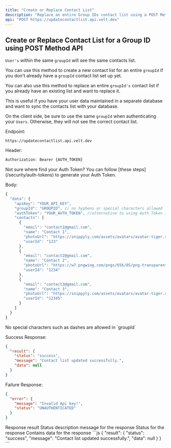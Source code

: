 ```yaml
---
title: "Create or Replace Contact List"
description: "Replace an entire Group IDs contact list using a POST Method."
api: "POST https://updatecontactlist.api.velt.dev"
---
```



## Create or Replace Contact List for a Group ID using POST Method API

`User's` within the same `groupId` will see the same contacts list. 

You can use this method to create a new contact list for an entire `groupId` if you don't already have a `groupId` contact list set up yet.

You can also use this method to replace an entire `groupId's` contact list if you already have an existing list and want to replace it.

This is useful if you have your user data maintained in a separate database and want to sync the contacts list with your database.

<Warning>On the client side, be sure to use the same `groupId` when authenticating your `Users`. Otherwise, they will not see the correct contact list.</Warning>

Endpoint:
```
https://updatecontactlist.api.velt.dev
```

Header:
```jsx
Authorization: Bearer {AUTH_TOKEN}
```

<Info>
Not sure where find your Auth Token? You can follow [these steps](/security/auth-tokens) to generate your Auth Token.
</Info>

Body:
```jsx
{
  "data": {
    "apiKey": "YOUR_API_KEY",
    "groupId": "GROUPID", // no hyphens or special characters allowed
    "authToken": "YOUR_AUTH_TOKEN", //alternative to using Auth Token in  Header
    "contacts": [
      {
        "email": "contact1@gmail.com",
        "name": "Contact 1",
        "photoUrl": "https://snippyly.com/assets/avatars/avatar-tiger.svg",
        "userId": "123"
      },
      {
        "email": "contact2@gmail.com",
        "name": "Contact 2",
        "photoUrl": "https://w7.pngwing.com/pngs/656/85/png-transparent-yellow-circles-background-other-orange-computer-wallpaper.png",
        "userId": "1234"
      },
      {
        "email": "contact3@gmail.com",
        "name": "Contact 3",
        "photoUrl": "https://snippyly.com/assets/avatars/avatar-tiger.svg",
        "userId": "12345"
      }
    ]
  }
}
```



<Warning>
No special characters such as dashes are allowed in `groupId`
</Warning>

Success Response:

```json
{
  "result": {
    "status": "success",
    "message": "Contact list updated successfully.",
    "data": null
  }
}
```

Failure Response:

```JSON
{
  "error": {
    "message": "Invalid Api key!",
    "status": "UNAUTHENTICATED"
  }
}
```

<ResponseField name="result" type="object">
Response result
</ResponseField>

<Expandable title="result" defaultOpen={true}>


<ResponseField name="message" type="string">
Status description message for the response
</ResponseField>

<ResponseField name="status" type="string">
Status for the response
</ResponseField>


<ResponseField name="data" type="object">
Contains data for the response
</ResponseField>


</Expandable>




<ResponseExample>
```js
{
  "result": {
    "status": "success",
    "message": "Contact list updated successfully.",
    "data": null
  }
}
```
</ResponseExample>